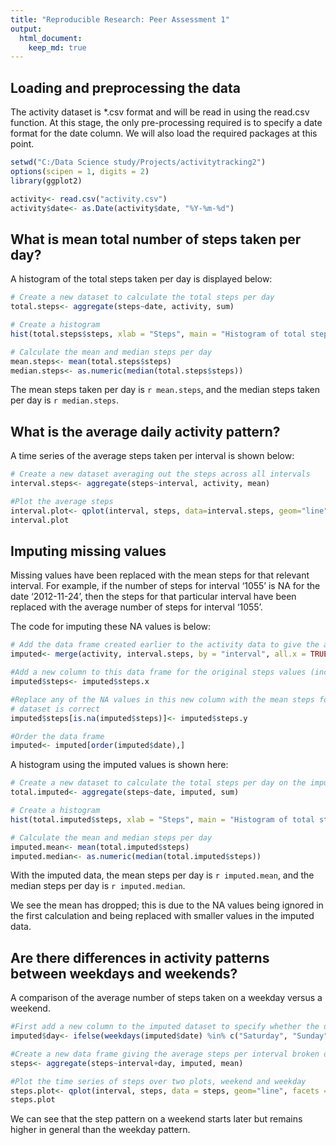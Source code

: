 ---
title: "Reproducible Research: Peer Assessment 1"
output: 
  html_document:
    keep_md: true
---


## Loading and preprocessing the data

The activity dataset is *.csv format and will be read in using the read.csv function.
At this stage, the only pre-processing required is to specify a date format for the date column.
We will also load the required packages at this point.

```{r load}
setwd("C:/Data Science study/Projects/activitytracking2")
options(scipen = 1, digits = 2)
library(ggplot2)

activity<- read.csv("activity.csv")
activity$date<- as.Date(activity$date, "%Y-%m-%d")
```


## What is mean total number of steps taken per day?

A histogram of the total steps taken per day is displayed below:

```{r hist}
# Create a new dataset to calculate the total steps per day
total.steps<- aggregate(steps~date, activity, sum)

# Create a histogram
hist(total.steps$steps, xlab = "Steps", main = "Histogram of total steps taken per day")

# Calculate the mean and median steps per day
mean.steps<- mean(total.steps$steps)
median.steps<- as.numeric(median(total.steps$steps))
```

The mean steps taken per day is `r mean.steps`, and the median steps taken per day is `r median.steps`.

## What is the average daily activity pattern?

A time series of the average steps taken per interval is shown below:

```{r time}
# Create a new dataset averaging out the steps across all intervals
interval.steps<- aggregate(steps~interval, activity, mean)

#Plot the average steps
interval.plot<- qplot(interval, steps, data=interval.steps, geom="line") + labs(x="Interval", y="Steps", title="Average steps taken for each interval of time")
interval.plot
```


## Imputing missing values
Missing values have been replaced with the mean steps for that relevant interval. For example, if the number of steps for interval '1055' is NA for the date '2012-11-24', then the steps for that particular interval have been replaced with the average number of steps for interval '1055'. 

The code for imputing these NA values is below:

```{r impute}
# Add the data frame created earlier to the activity data to give the average number of steps for each interval
imputed<- merge(activity, interval.steps, by = "interval", all.x = TRUE)

#Add a new column to this data frame for the original steps values (including NA values)
imputed$steps<- imputed$steps.x

#Replace any of the NA values in this new column with the mean steps for that interval. Note, a warning will be given however the resulting
# dataset is correct
imputed$steps[is.na(imputed$steps)]<- imputed$steps.y

#Order the data frame
imputed<- imputed[order(imputed$date),]
```

A histogram using the imputed values is shown here:

```{r imputedhist}
# Create a new dataset to calculate the total steps per day on the imputed data
total.imputed<- aggregate(steps~date, imputed, sum)

# Create a histogram
hist(total.imputed$steps, xlab = "Steps", main = "Histogram of total steps taken per day (imputed)")

# Calculate the mean and median steps per day
imputed.mean<- mean(total.imputed$steps)
imputed.median<- as.numeric(median(total.imputed$steps))
```

With the imputed data, the mean steps per day is `r imputed.mean`, and the median steps per day is `r imputed.median`. 

We see the mean has dropped; this is due to the NA values being ignored in the first calculation and being replaced with smaller values in the imputed data.

## Are there differences in activity patterns between weekdays and weekends?

A comparison of the average number of steps taken on a weekday versus a weekend.

```{r weekday}
#First add a new column to the imputed dataset to specify whether the day is a weekday or weekend.
imputed$day<- ifelse(weekdays(imputed$date) %in% c("Saturday", "Sunday"), "weekend", "weekday")

#Create a new data frame giving the average steps per interval broken down by weekday/weekend
steps<- aggregate(steps~interval+day, imputed, mean)

#Plot the time series of steps over two plots, weekend and weekday
steps.plot<- qplot(interval, steps, data = steps, geom="line", facets = day~.) + labs(x = "Interval", y="Steps", title = "Comparison of steps across weekend and weekday")
steps.plot

```

We can see that the step pattern on a weekend starts later but remains higher in general than the weekday pattern.